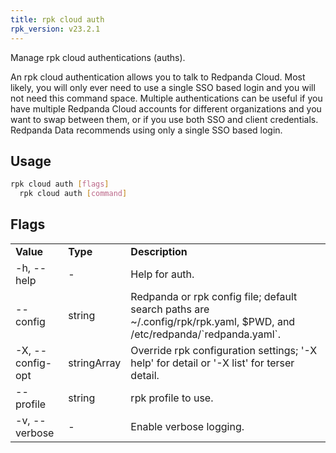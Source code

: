 ```yaml
---
title: rpk cloud auth
rpk_version: v23.2.1
---
```


<head>
  <meta name="title" content="rpk cloud auth| Redpanda Docs" />
  <meta name="description" content="rpk cloud auth" />
  <link rel="canonical" href="https://docs.redpanda.com/docs/reference/rpk/rpk-cloud/rpk-cloud-auth" />
</head>

Manage rpk cloud authentications (auths).

An rpk cloud authentication allows you to talk to Redpanda Cloud. Most likely,
you will only ever need to use a single SSO based login and you will not need
this command space. Multiple authentications can be useful if you have multiple
Redpanda Cloud accounts for different organizations and you want to swap between
them, or if you use both SSO and client credentials. Redpanda Data recommends
using only a single SSO based login.

## Usage

```bash
rpk cloud auth [flags]
  rpk cloud auth [command]
```

## Flags

<table>
  <tbody>
    <tr>
      <td>
        <strong>Value</strong>
      </td>
      <td>
        <strong>Type</strong>
      </td>
      <td>
        <strong>Description</strong>
      </td>
    </tr>
    <tr>
      <td>-h, --help</td>
      <td>-</td>
      <td>Help for auth.</td>
    </tr>
    <tr>
      <td>--config</td>
      <td>string</td>
      <td>
        Redpanda or rpk config file; default search paths are
        ~/.config/rpk/rpk.yaml, $PWD, and /etc/redpanda/`redpanda.yaml`.
      </td>
    </tr>
    <tr>
      <td>-X, --config-opt</td>
      <td>stringArray</td>
      <td>
        Override rpk configuration settings; '-X help' for detail or '-X list'
        for terser detail.
      </td>
    </tr>
    <tr>
      <td>--profile</td>
      <td>string</td>
      <td>rpk profile to use.</td>
    </tr>
    <tr>
      <td>-v, --verbose</td>
      <td>-</td>
      <td>Enable verbose logging.</td>
    </tr>
  </tbody>
</table>
